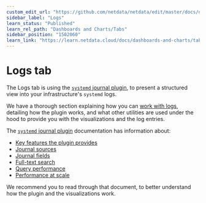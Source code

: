 ```yaml
---
custom_edit_url: "https://github.com/netdata/netdata/edit/master/docs/dashboards-and-charts/logs-tab.md"
sidebar_label: "Logs"
learn_status: "Published"
learn_rel_path: "Dashboards and Charts/Tabs"
sidebar_position: "1502060"
learn_link: "https://learn.netdata.cloud/docs/dashboards-and-charts/tabs/logs"
---
```


# Logs tab

The Logs tab is using the [`systemd` journal plugin](/docs/logs/systemd-journal-logs/systemd-journal-plugin-reference), to present a structured view into your infrastructure's `systemd` logs.

We have a thorough section explaining how you can [work with logs](https://github.com/netdata/netdata/blob/master/docs/category-overview-pages/working-with-logs.md), detailing how the plugin works, and what other utilities are used under the hood to provide you with the visualizations and the log entries.

The [`systemd` journal plugin](/docs/logs/systemd-journal-logs/systemd-journal-plugin-reference) documentation has information about:

- [Key features the plugin provides](/docs/logs/systemd-journal-logs/systemd-journal-plugin-reference#key-features)
- [Journal sources](/docs/logs/systemd-journal-logs/systemd-journal-plugin-reference#journal-sources)
- [Journal fields](/docs/logs/systemd-journal-logs/systemd-journal-plugin-reference#journal-fields)
- [Full-text search](/docs/logs/systemd-journal-logs/systemd-journal-plugin-reference#full-text-search)
- [Query performance](/docs/logs/systemd-journal-logs/systemd-journal-plugin-reference#query-performance)
- [Performance at scale](/docs/logs/systemd-journal-logs/systemd-journal-plugin-reference#performance-at-scale)

We recommend you to read through that document, to better understand how the plugin and the visualizations work.
